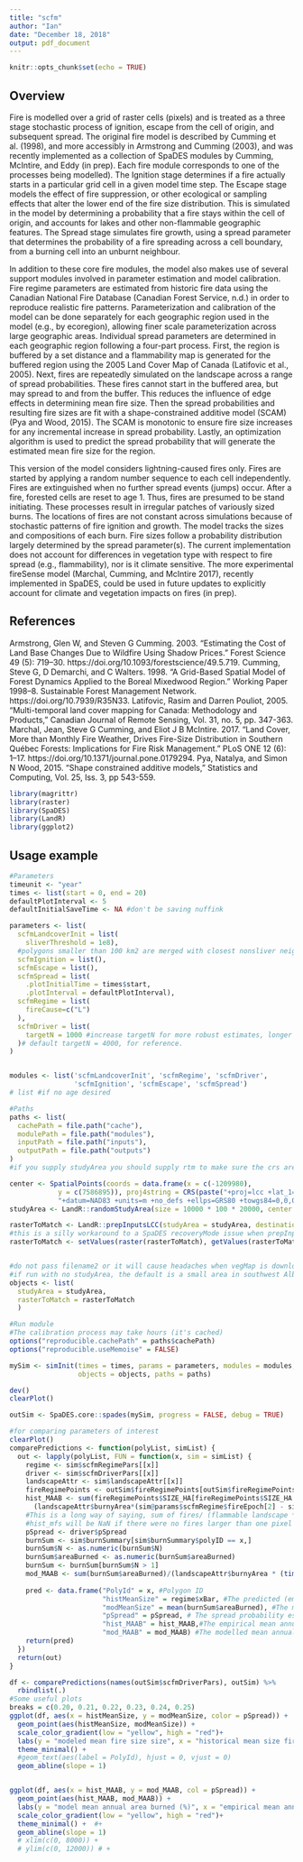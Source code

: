 ```yaml
---
title: "scfm"
author: "Ian"
date: "December 18, 2018"
output: pdf_document
---
```


```r
knitr::opts_chunk$set(echo = TRUE)
```
## Overview

Fire is modelled over a grid of raster cells (pixels) and is treated as a three stage stochastic process of ignition, escape from the cell of origin, and subsequent spread. The original fire model is described by Cumming et al. (1998), and more accessibly in Armstrong and Cumming (2003), and was recently implemented as a collection of SpaDES modules by Cumming, McIntire, and Eddy (in prep). Each fire module corresponds to one of the processes being modelled). The Ignition stage determines if a fire actually starts in a particular grid cell in a given model time step. The Escape stage models the effect of fire suppression, or other ecological or sampling effects that alter the lower end of the fire size distribution. This is simulated in the model by determining a probability that a fire stays within the cell of origin, and accounts for lakes and other non-flammable geographic features. The Spread stage simulates fire growth, using a spread parameter that determines the probability of a fire spreading across a cell boundary, from a burning cell into an unburnt neighbour.

In addition to these core fire modules, the model also makes use of several support modules involved in parameter estimation and model calibration. Fire regime parameters are estimated from historic fire data using the Canadian National Fire Database (Canadian Forest Service, n.d.) in order to reproduce realistic fire patterns. Parameterization and calibration of the model can be done separately for each geographic region used in the model (e.g., by ecoregion), allowing finer scale parameterization across large geographic areas. Individual spread parameters are determined in each geographic region following a four-part process. First, the region is buffered by a set distance and a flammability map is generated for the buffered region using the 2005 Land Cover Map of Canada (Latifovic et al., 2005). Next, fires are repeatedly simulated on the landscape across a range of spread probabilities. These fires cannot start in the buffered area, but may spread to and from the buffer. This reduces the influence of edge effects in determining mean fire size. Then the spread probabilities and resulting fire sizes are fit with a shape-constrained additive model (SCAM) (Pya and Wood, 2015). The SCAM is monotonic to ensure fire size increases for any incremental increase in spread probability. Lastly, an optimization algorithm is used to predict the spread probability that will generate the estimated mean fire size for the region.

This version of the model considers lightning-caused fires only. Fires are started by applying a random number sequence to each cell independently. Fires are extinguished when no further spread events (jumps) occur. After a fire, forested cells are reset to age 1. Thus, fires are presumed to be stand initiating. These processes result in irregular patches of variously sized burns. The locations of fires are not constant across simulations because of stochastic patterns of fire ignition and growth. The model tracks the sizes and compositions of each burn. Fire sizes follow a probability distribution largely determined by the spread parameter(s). The current implementation does not account for differences in vegetation type with respect to fire spread (e.g., flammability), nor is it climate sensitive. The more experimental fireSense model (Marchal, Cumming, and McIntire 2017), recently implemented in SpaDES, could be used in future updates to explicitly account for climate and vegetation impacts on fires (in prep).

## References
Armstrong, Glen W, and Steven G Cumming. 2003. “Estimating the Cost of Land Base Changes Due to Wildfire Using Shadow Prices.” Forest Science 49 (5): 719–30. https://doi.org/10.1093/forestscience/49.5.719.
Cumming, Steve G, D Demarchi, and C Walters. 1998. “A Grid-Based Spatial Model of Forest Dynamics Applied to the Boreal Mixedwood Region.” Working Paper 1998–8. Sustainable Forest Management Network. https://doi.org/10.7939/R35N33.
Latifovic, Rasim and Darren Pouliot, 2005. "Multi-temporal land cover mapping for Canada: Methodology and Products," Canadian Journal of Remote Sensing, Vol. 31, no. 5, pp. 347-363.
Marchal, Jean, Steve G Cumming, and Eliot J B McIntire. 2017. “Land Cover, More than Monthly Fire Weather, Drives Fire-Size Distribution in Southern Québec Forests: Implications for Fire Risk Management.” PLoS ONE 12 (6): 1–17. https://doi.org/10.1371/journal.pone.0179294.
Pya, Natalya, and Simon N Wood, 2015. "Shape constrained additive models," Statistics and Computing, Vol. 25, Iss. 3, pp 543-559. 

```r
library(magrittr)
library(raster)
library(SpaDES)
library(LandR)
library(ggplot2)
```

## Usage example

```r


#Parameters
timeunit <- "year"
times <- list(start = 0, end = 20)
defaultPlotInterval <- 5
defaultInitialSaveTime <- NA #don't be saving nuffink

parameters <- list(
  scfmLandcoverInit = list(
    sliverThreshold = 1e8),  
  #polygons smaller than 100 km2 are merged with closest nonsliver neighbour
  scfmIgnition = list(),
  scfmEscape = list(),
  scfmSpread = list(
    .plotInitialTime = times$start,
    .plotInterval = defaultPlotInterval),
  scfmRegime = list(
    fireCause=c("L")
  ),
  scfmDriver = list(
    targetN = 1000 #increase targetN for more robust estimates, longer run-time
  )# default targetN = 4000, for reference. 
) 


modules <- list('scfmLandcoverInit', 'scfmRegime', 'scfmDriver',
                'scfmIgnition', 'scfmEscape', 'scfmSpread')
# list #if no age desired 

#Paths
paths <- list(
  cachePath = file.path("cache"),
  modulePath = file.path("modules"),
  inputPath = file.path("inputs"),
  outputPath = file.path("outputs")
)
#if you supply studyArea you should supply rtm to make sure the crs are identical. 

center <- SpatialPoints(coords = data.frame(x = c(-1209980), 
            y = c(7586895)), proj4string = CRS(paste("+proj=lcc +lat_1=49 +lat_2=77 +lat_0=0 +lon_0=-95 +x_0=0 +y_0=0", 
            "+datum=NAD83 +units=m +no_defs +ellps=GRS80 +towgs84=0,0,0")))
studyArea <- LandR::randomStudyArea(size = 10000 * 100 * 20000, center = center, seed = 1001)

rasterToMatch <- LandR::prepInputsLCC(studyArea = studyArea, destinationPath = paths$inputPath)
#this is a silly workaround to a SpaDES recoveryMode issue when prepInputsLCC is called again in module
rasterToMatch <- setValues(raster(rasterToMatch), getValues(rasterToMatch))


#do not pass filename2 or it will cause headaches when vegMap is downloaded due to internal cache calls
#if run with no studyArea, the default is a small area in southwest Alberta with very few fires
objects <- list(
  studyArea = studyArea,
  rasterToMatch = rasterToMatch
  )

#Run module
#The calibration process may take hours (it's cached)
options("reproducible.cachePath" = paths$cachePath) 
options("reproducible.useMemoise" = FALSE)

mySim <- simInit(times = times, params = parameters, modules = modules,
                 objects = objects, paths = paths)

dev()
clearPlot()

outSim <- SpaDES.core::spades(mySim, progress = FALSE, debug = TRUE)
```

```r
#for comparing parameters of interest
clearPlot()
comparePredictions <- function(polyList, simList) {
  out <- lapply(polyList, FUN = function(x, sim = simList) {
    regime <- sim$scfmRegimePars[[x]]
    driver <- sim$scfmDriverPars[[x]]
    landscapeAttr <- sim$landscapeAttr[[x]]
    fireRegimePoints <- outSim$fireRegimePoints[outSim$fireRegimePoints$PolyID == as.numeric(x),]
    hist_MAAB <- sum(fireRegimePoints$SIZE_HA[fireRegimePoints$SIZE_HA > landscapeAttr$cellSize])/
      (landscapeAttr$burnyArea*(sim@params$scfmRegime$fireEpoch[2] - sim@params$scfmRegime$fireEpoch[1] + 1)) * 100
    #This is a long way of saying, sum of fires/ (flammable landscape * fire epoch )
    #hist_mfs will be NaN if there were no fires larger than one pixel
    pSpread <- driver$pSpread 
    burnSum <- sim$burnSummary[sim$burnSummary$polyID == x,]
    burnSum$N <- as.numeric(burnSum$N)
    burnSum$areaBurned <- as.numeric(burnSum$areaBurned)
    burnSum <- burnSum[burnSum$N > 1]
    mod_MAAB <- sum(burnSum$areaBurned)/(landscapeAttr$burnyArea * (times(sim)$end - times(sim)$start)) * 100
    
    pred <- data.frame("PolyId" = x, #Polygon ID
                       "histMeanSize" = regime$xBar, #The predicted (empirical) mean size of fires
                       "modMeanSize" = mean(burnSum$areaBurned), #The modeled mean size of fires
                       "pSpread" = pSpread, # The spread probability estimated from the SCAM model
                       "hist_MAAB" = hist_MAAB,#The empirical mean annual area burned (from NFDB 1970-2000)
                       "mod_MAAB" = mod_MAAB) #The modelled mean annual area burned
    return(pred)
  })
  return(out)
}

df <- comparePredictions(names(outSim$scfmDriverPars), outSim) %>%
  rbindlist(.)
#Some useful plots
breaks = c(0.20, 0.21, 0.22, 0.23, 0.24, 0.25)
ggplot(df, aes(x = histMeanSize, y = modMeanSize, color = pSpread)) +
  geom_point(aes(histMeanSize, modMeanSize)) + 
  scale_color_gradient(low = "yellow", high = "red")+
  labs(y = "modeled mean fire size size", x = "historical mean size fire size") +
  theme_minimal() + 
  #geom_text(aes(label = PolyId), hjust = 0, vjust = 0)
  geom_abline(slope = 1)


ggplot(df, aes(x = hist_MAAB, y = mod_MAAB, col = pSpread)) +
  geom_point(aes(hist_MAAB, mod_MAAB)) +
  labs(y = "model mean annual area burned (%)", x = "empirical mean annual area burned (%)") +
  scale_color_gradient(low = "yellow", high = "red")+
  theme_minimal() +  #+ 
  geom_abline(slope = 1)
  # xlim(c(0, 8000)) + 
  # ylim(c(0, 12000)) # + 
```


